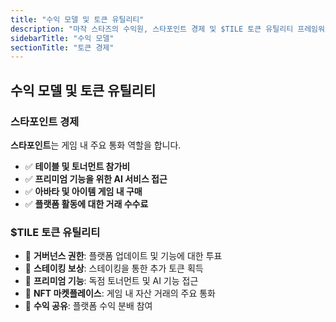```yaml
---
title: "수익 모델 및 토큰 유틸리티"
description: "마작 스타즈의 수익원, 스타포인트 경제 및 $TILE 토큰 유틸리티 프레임워크에 대한 종합적인 개요"
sidebarTitle: "수익 모델"
sectionTitle: "토큰 경제"
---
```


## 수익 모델 및 토큰 유틸리티

### 스타포인트 경제
**스타포인트**는 게임 내 주요 통화 역할을 합니다.

- ✅ **테이블 및 토너먼트 참가비**
- ✅ **프리미엄 기능을 위한 AI 서비스 접근**
- ✅ **아바타 및 아이템 게임 내 구매**
- ✅ **플랫폼 활동에 대한 거래 수수료**

### $TILE 토큰 유틸리티
- 🎯 **거버넌스 권한**: 플랫폼 업데이트 및 기능에 대한 투표
- 🎯 **스테이킹 보상**: 스테이킹을 통한 추가 토큰 획득
- 🎯 **프리미엄 기능**: 독점 토너먼트 및 AI 기능 접근
- 🎯 **NFT 마켓플레이스**: 게임 내 자산 거래의 주요 통화
- 🎯 **수익 공유**: 플랫폼 수익 분배 참여
